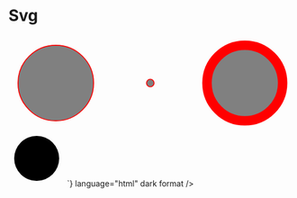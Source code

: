 
<Meta title="Atoms/Multimedia/Svg" />

# Svg

<Unstyled>
  <svg
    viewBox="0 0 300 100"
    xmlns="http://www.w3.org/2000/svg"
    stroke="red"
    fill="grey"
  >
    <circle cx="50" cy="50" r="40" />
    <circle cx="150" cy="50" r="4" />
    <svg
      viewBox="0 0 10 10"
      x="200"
      width="100"
    >
      <circle cx="5" cy="5" r="4" />
    </svg>
  </svg>
  <Source
    code={`
      <svg
        viewBox="0 0 300 100"
        xmlns="http://www.w3.org/2000/svg"
        stroke="red"
        fill="grey"
      >
        <circle cx="50" cy="50" r="40" />
        <circle cx="150" cy="50" r="4" />
        <svg
          viewBox="0 0 10 10"
          x="200"
          width="100"
        >
          <circle cx="5" cy="5" r="4" />
        </svg>
      </svg>
    `}
    language="html"
    dark
    format
  />
</Unstyled>